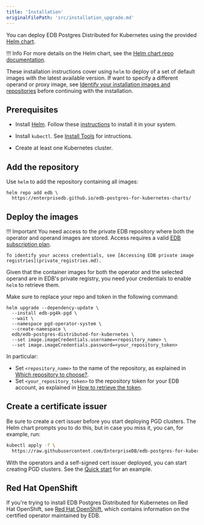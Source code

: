 ```yaml
---
title: 'Installation'
originalFilePath: 'src/installation_upgrade.md'
---
```


You can deploy EDB Postgres Distributed for Kubernetes using the provided
[Helm chart](https://github.com/EnterpriseDB/edb-postgres-for-kubernetes-charts).

!!! Info
    For more details on the Helm chart, see the
    [Helm chart repo documentation](https://github.com/EnterpriseDB/edb-postgres-for-kubernetes-charts).

These installation instructions cover using `helm` to deploy of a set of default images with the latest available version. 
If want to specify a different operand or proxy image, see 
[Identify your installation images and repositories](/postgres_distributed_for_kubernetes/latest/identify_images/) 
before continuing with the installation. 

## Prerequisites

- Install [Helm](https://helm.sh). Follow these [instructions](https://helm.sh/docs/intro/quickstart/) to install it
  in your system.

- Install `kubectl`. See [Install Tools](https://kubernetes.io/docs/tasks/tools/) 
  for intructions.

- Create at least one Kubernetes cluster.

## Add the repository 

Use `helm` to add the repository containing all images:

```console
helm repo add edb \
  https://enterprisedb.github.io/edb-postgres-for-kubernetes-charts/
```

## Deploy the images

!!! Important
    You need access to the private EDB repository where both the operator
    and operand images are stored. Access requires a valid
    [EDB subscription plan](https://www.enterprisedb.com/products/plans-comparison).
    
    To identify your access credentials, see [Accessing EDB private image registries](private_registries.md).

Given that the container images for both the operator and the selected operand
are in EDB's private registry, you need your credentials to enable `helm` to
retrieve them.

Make sure to replace your repo and token in the following command:

```console
helm upgrade --dependency-update \
  --install edb-pg4k-pgd \
  --wait \
  --namespace pgd-operator-system \
  --create-namespace \
  edb/edb-postgres-distributed-for-kubernetes \
  --set image.imageCredentials.username=<repository_name> \
  --set image.imageCredentials.password=<your_repository_token>
```

In particular:

-   Set `<repository_name>` to the name of the repository, as explained in [Which repository to
    choose?](private_registries.md#which-repository-to-choose).
-   Set `<your_repository_token>` to the repository token for your EDB account, as explained in
    [How to retrieve the token](private_registries.md#how-to-retrieve-the-token).

## Create a certificate issuer

Be sure to create a cert issuer before you start deploying PGD clusters.
The Helm chart prompts you to do this, but in case you miss it,
you can, for example, run:

```sh
kubectl apply -f \
  https://raw.githubusercontent.com/EnterpriseDB/edb-postgres-for-kubernetes-charts/main/hack/samples/issuer-selfsigned.yaml
```

With the operators and a self-signed cert issuer deployed, you can start
creating PGD clusters. See the
[Quick start](quickstart.md#part-3---deploy-a-pgd-cluster) for an example.


## Red Hat OpenShift

If you're trying to install EDB Postgres Distributed for Kubernetes on Red Hat OpenShift,
see [Red Hat OpenShift](openshift.md), which contains
information on the certified operator maintained by EDB.

